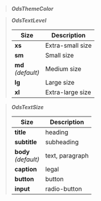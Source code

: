 [//]: # (TODO update when moved inside storybook project)

> **_OdsThemeColor_**
>
> <OdsThemeColorIntents />


> **_OdsTextLevel_**
>
> | Size                   | Description      |
> |------------------------|------------------|
> | **xs**                 | Extra-small size |
> | **sm**                 | Small size       |
> | **md**<br/>_(default)_ | Medium size      |
> | **lg**                 | Large size       |
> | **xl**                 | Extra-large size |

> **_OdsTextSize_**
>
> | Size                     | Description      |
> |--------------------------|------------------|
> | **title**                | heading          |
> | **subtitle**             | subheading       |
> | **body**<br/>_(default)_ | text, paragraph  |
> | **caption**              | legal            |
> | **button**               | button           |
> | **input**                | radio-button     |





